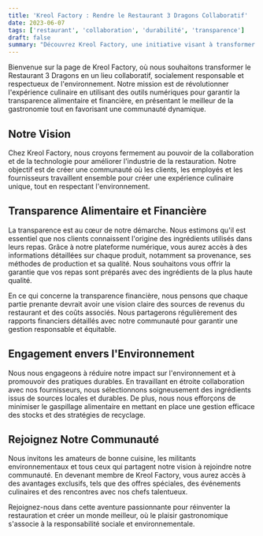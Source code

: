 ```yaml
---
title: 'Kreol Factory : Rendre le Restaurant 3 Dragons Collaboratif'
date: 2023-06-07
tags: ['restaurant', 'collaboration', 'durabilité', 'transparence']
draft: false
summary: "Découvrez Kreol Factory, une initiative visant à transformer le Restaurant 3 Dragons en un établissement collaboratif, socialement responsable et respectueux de l'environnement, en utilisant des outils numériques pour garantir la meilleure expérience culinaire possible et promouvoir la transparence alimentaire et financière. Rejoignez-nous pour créer une communauté dynamique !"
---
```


Bienvenue sur la page de Kreol Factory, où nous souhaitons transformer le Restaurant 3 Dragons en un lieu collaboratif, socialement responsable et respectueux de l'environnement. Notre mission est de révolutionner l'expérience culinaire en utilisant des outils numériques pour garantir la transparence alimentaire et financière, en présentant le meilleur de la gastronomie tout en favorisant une communauté dynamique.

## Notre Vision

Chez Kreol Factory, nous croyons fermement au pouvoir de la collaboration et de la technologie pour améliorer l'industrie de la restauration. Notre objectif est de créer une communauté où les clients, les employés et les fournisseurs travaillent ensemble pour créer une expérience culinaire unique, tout en respectant l'environnement.

## Transparence Alimentaire et Financière

La transparence est au cœur de notre démarche. Nous estimons qu'il est essentiel que nos clients connaissent l'origine des ingrédients utilisés dans leurs repas. Grâce à notre plateforme numérique, vous aurez accès à des informations détaillées sur chaque produit, notamment sa provenance, ses méthodes de production et sa qualité. Nous souhaitons vous offrir la garantie que vos repas sont préparés avec des ingrédients de la plus haute qualité.

En ce qui concerne la transparence financière, nous pensons que chaque partie prenante devrait avoir une vision claire des sources de revenus du restaurant et des coûts associés. Nous partagerons régulièrement des rapports financiers détaillés avec notre communauté pour garantir une gestion responsable et équitable.

## Engagement envers l'Environnement

Nous nous engageons à réduire notre impact sur l'environnement et à promouvoir des pratiques durables. En travaillant en étroite collaboration avec nos fournisseurs, nous sélectionnons soigneusement des ingrédients issus de sources locales et durables. De plus, nous nous efforçons de minimiser le gaspillage alimentaire en mettant en place une gestion efficace des stocks et des stratégies de recyclage.

## Rejoignez Notre Communauté

Nous invitons les amateurs de bonne cuisine, les militants environnementaux et tous ceux qui partagent notre vision à rejoindre notre communauté. En devenant membre de Kreol Factory, vous aurez accès à des avantages exclusifs, tels que des offres spéciales, des événements culinaires et des rencontres avec nos chefs talentueux.

Rejoignez-nous dans cette aventure passionnante pour réinventer la restauration et créer un monde meilleur, où le plaisir gastronomique s'associe à la responsabilité sociale et environnementale.
